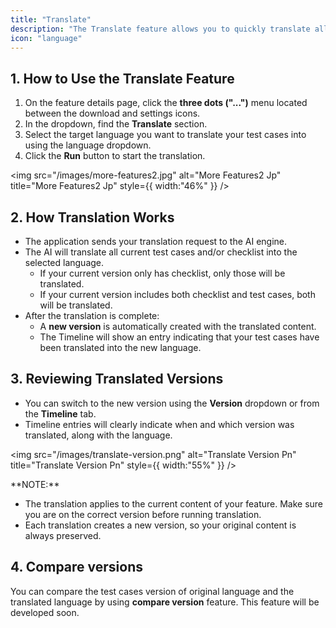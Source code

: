 ```yaml
---
title: "Translate"
description: "The Translate feature allows you to quickly translate all your checklist and test cases into another language with just a few clicks. This is especially useful for teams working in multilingual environments or preparing documentation for different regions."
icon: "language"
---
```


## 1. How to Use the Translate Feature

1. On the feature details page, click the **three dots ("...")** menu located between the download and settings icons.
2. In the dropdown, find the **Translate** section.
3. Select the target language you want to translate your test cases into using the language dropdown.
4. Click the **Run** button to start the translation.

<img
  src="/images/more-features2.jpg"
  alt="More Features2 Jp"
  title="More Features2 Jp"
  style={{ width:"46%" }}
/>

## 2. How Translation Works

- The application sends your translation request to the AI engine.
- The AI will translate all current test cases and/or checklist into the selected language.
  - If your current version only has checklist, only those will be translated.
  - If your current version includes both checklist and test cases, both will be translated.
- After the translation is complete:
  - A **new version** is automatically created with the translated content.
  - The Timeline will show an entry indicating that your test cases have been translated into the new language.

## 3. Reviewing Translated Versions

- You can switch to the new version using the **Version** dropdown or from the **Timeline** tab.
- Timeline entries will clearly indicate when and which version was translated, along with the language.

<img
  src="/images/translate-version.png"
  alt="Translate Version Pn"
  title="Translate Version Pn"
  style={{ width:"55%" }}
/>

<Note>
  **NOTE:**

  - The translation applies to the current content of your feature. Make sure you are on the correct version before running translation.
  - Each translation creates a new version, so your original content is always preserved.
</Note>

## 4. Compare versions

You can compare the test cases version of original language and the translated language by using **compare version** feature. This feature will be developed soon.